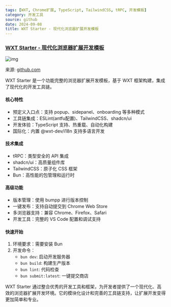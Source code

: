 ```yaml
---
tags: [WXT, Chrome扩展, TypeScript, TailwindCSS, tRPC, 开发模板]
category: 开发工具
source: github
date: 2024-09-08
title: WXT Starter - 现代化浏览器扩展开发模板
---
```


### [WXT Starter - 现代化浏览器扩展开发模板](https://github.com/mefengl/wxt-starter)

![img](https://img.mengpeng.tech/i/2024/12/04/674fee6785bec.webp)

来源: [github.com](https://github.com/mefengl/wxt-starter)

WXT Starter 是一个功能完整的浏览器扩展开发模板，基于 WXT 框架构建，集成了现代化的开发工具链。

#### 核心特性
- 预定义入口点：支持 popup、sidepanel、onboarding 等多种模式
- 工具链集成：ESLint(antfu配置)、TailwindCSS、shadcn/ui
- 开发体验：TypeScript 支持、热重载、自动化构建
- 国际化：内置 @wxt-dev/i18n 支持多语言开发

#### 技术集成
- tRPC：类型安全的 API 集成
- shadcn/ui：高质量组件库
- TailwindCSS：原子化 CSS 框架
- Bun：高性能的包管理和运行时

#### 高级功能
- 版本管理：使用 bumpp 进行版本控制
- 一键发布：支持自动提交到 Chrome Web Store
- 多浏览器支持：兼容 Chrome、Firefox、Safari
- 开发工具：完整的 VS Code 配置和调试支持

#### 快速开始
1. 环境要求：需要安装 Bun
2. 开发命令：
   - `bun dev`: 启动开发服务器
   - `bun build`: 构建生产版本
   - `bun lint`: 代码检查
   - `bun submit:latest`: 一键提交商店

WXT Starter 通过整合优秀的开发工具和框架，为开发者提供了一个现代化、高效的浏览器扩展开发环境。它的模块化设计和完善的工具链支持，让扩展开发变得更加简单和专业。